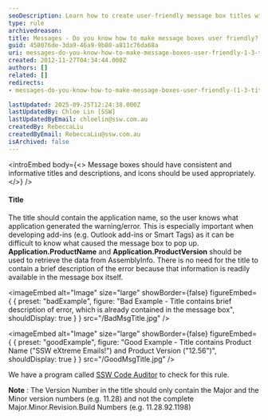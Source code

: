 ```yaml
---
seoDescription: Learn how to create user-friendly message box titles with consistent application names and versions
type: rule
archivedreason:
title: Messages - Do you know how to make message boxes user friendly? (1/3 Titles)
guid: 458076de-3da9-46a9-9b80-a811c76da68a
uri: messages-do-you-know-how-to-make-message-boxes-user-friendly-1-3-titles
created: 2012-11-27T04:34:44.000Z
authors: []
related: []
redirects:
- messages-do-you-know-how-to-make-message-boxes-user-friendly-(1-3-titles)

lastUpdated: 2025-09-25T12:24:38.000Z
lastUpdatedBy: Chloe Lin [SSW]
lastUpdatedByEmail: chloelin@ssw.com.au
createdBy: RebeccaLiu
createdByEmail: RebeccaLiu@ssw.com.au
isArchived: false
---
```


<introEmbed
  body={<>
Message boxes should have consistent and informative titles and descriptions, and icons should be used appropriately.
  </>}
/>
#### Title

The title should contain the application name, so the user knows what application generated the warning/error. This is especially important when developing add-ins (e.g. Outlook add-ins or Smart Tags) as it can be difficult to know what caused the message box to pop up.  **Application.ProductName** and  **Application.ProductVersion** should be used to retrieve the data from AssemblyInfo. There is no need for the title to contain a brief description of the error because that information is readily available in the message box itself.

<imageEmbed
  alt="Image"
  size="large"
  showBorder={false}
  figureEmbed={ {
    preset: "badExample",
    figure: "Bad Example - Title contains brief description of error, which is already contained in the message box",
    shouldDisplay: true
  } }
  src="/BadMsgTitle.jpg"
/>


<imageEmbed
  alt="Image"
  size="large"
  showBorder={false}
  figureEmbed={ {
    preset: "goodExample",
    figure: "Good Example - Title contains Product Name (\"SSW eXtreme Emails!\") and Product Version (\"12.56\")",
    shouldDisplay: true
  } }
  src="/GoodMsgTitle.jpg"
/>


We have a program called [SSW Code Auditor](http://www.ssw.com.au/ssw/CodeAuditor/Rules.aspx#TitleCS) to check for this rule.

 **Note** : The Version Number in the title should only contain the Major and the Minor version numbers (e.g. 11.28) and not the complete Major.Minor.Revision.Build Numbers (e.g. 11.28.92.1198)
